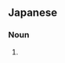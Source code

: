 {{also|隱喻|隐喻}}
==Japanese==
{{ja-kanjitab|いん|ゆ|yomi=on}}

===Noun===
{{ja-noun|いんゆ|shin=隠喩}}
# {{alternative form of|隠喩|lang=ja}}